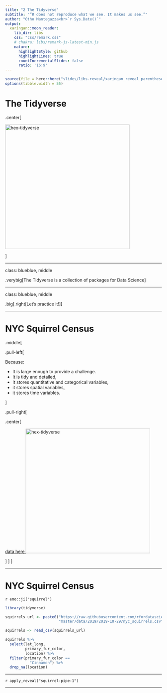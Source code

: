 ```yaml
---
title: "2 The Tidyverse"
subtitle: "“R does not reproduce what we see. It makes us see.”"
author: "Otho Mantegazza<br>`r Sys.Date()`"
output:
  xaringan::moon_reader:
    lib_dir: libs
    css: "css/remark.css"
    # chakra: libs/remark-js-latest-min.js
    nature:
      highlightStyle: github
      highlightLines: true
      countIncrementalSlides: false
      ratio: '16:9'
---
```


```r
source(file = here::here("slides/libs-reveal/xaringan_reveal_parentheses_balanced.R"))
options(tibble.width = 55)
```


# The Tidyverse

.center[

</p>
<a href="https://www.tidyverse.org/" class="imagelink">
<img src="img/SVG/tidyverse.svg" alt="hex-tidyverse" height="400" width="400"></a>
<p>

]

---

class: blueblue, middle

.verybig[The Tidyverse is a collection of packages for Data Science]

---


class: blueblue, middle

.big[.right[Let's practice it!]]

---

# NYC Squirrel Census

.middle[

.pull-left[

Because:

- It is large enough to provide a challenge.
- It is tidy and detailed,
- It stores quantitative and categorical variables,
- it stores spatial variables,
- it stores time variables.

]

.pull-right[


.center[

</p>
<a href="https://github.com/rfordatascience/tidytuesday/tree/master/data/2019/2019-10-29" class="imagelink">  data here
<img src="img/squirrel-svgrepo-com.svg" alt="hex-tidyverse" height="400" width="400"></a>
<p>

]
]
]

---

# NYC Squirrel Census

`r emo::ji("squirrel")`

```r
library(tidyverse)
```


```r
squirrels_url <- paste0("https://raw.githubusercontent.com/rfordatascience/tidytuesday/",
                        "master/data/2019/2019-10-29/nyc_squirrels.csv")

squirrels <- read_csv(squirrels_url)
```

```r
squirrels %>% 
  select(lat_long,
         primary_fur_color,
         location) %>% 
  filter(primary_fur_color ==
           "Cinnamon") %>% 
  drop_na(location)
```

---

`r apply_reveal("squirrel-pipe-1")`

---